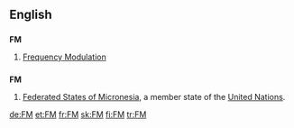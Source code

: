 ==English==

==={{initialism}}===
'''FM'''

# [[Frequency Modulation]]

==={{abbreviation}}===
'''FM'''
#{{geography}}[[Federated States of Micronesia]], a member state of the [[United Nations]].

[[de:FM]]
[[et:FM]]
[[fr:FM]]
[[sk:FM]]
[[fi:FM]]
[[tr:FM]]